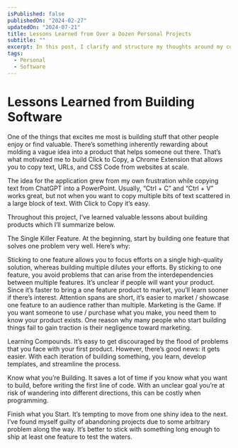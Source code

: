 ```yaml
---
isPublished: false
publishedOn: "2024-02-27"
updatedOn: "2024-07-21"
title: Lessons Learned from Over a Dozen Personal Projects
subtitle: ""
excerpt: In this post, I clarify and structure my thoughts around my core beliefs.
tags:
  - Personal
  - Software
---
```



# Lessons Learned from Building Software

One of the things that excites me most is building stuff that other people enjoy or find valuable. There’s something inherently rewarding about molding a vague idea into a product that helps someone out there. That’s what motivated me to build Click to Copy, a Chrome Extension that allows you to copy text, URLs, and CSS Code from websites at scale.


The idea for the application grew from my own frustration while copying text from ChatGPT into a PowerPoint. Usually, “Ctrl + C” and “Ctrl + V” works great, but not when you want to copy multiple bits of text scattered in a large block of text. With Click to Copy it’s easy.

Throughout this project, I’ve learned valuable lessons about building products which I’ll summarize below.

The Single Killer Feature. At the beginning, start by building one feature that solves one problem very well. Here’s why:

Sticking to one feature allows you to focus efforts on a single high-quality solution, whereas building multiple dilutes your efforts.
By sticking to one feature, you avoid problems that can arise from the interdependencies between multiple features.
It’s unclear if people will want your product. Since it’s faster to bring a one feature product to market, you’ll learn sooner if there’s interest.
Attention spans are short, it’s easier to market / showcase one feature to an audience rather than multiple.
Marketing is the Game. If you want someone to use / purchase what you make, you need them to know your product exists. One reason why many people who start building things fail to gain traction is their negligence toward marketing.

Learning Compounds. It’s easy to get discouraged by the flood of problems that you face with your first product. However, there’s good news: it gets easier. With each iteration of building something, you learn, develop templates, and streamline the process.

Know what you’re Building. It saves a lot of time if you know what you want to build, before writing the first line of code. With an unclear goal you’re at risk of wandering into different directions, this can be costly when programming.

Finish what you Start. It’s tempting to move from one shiny idea to the next. I’ve found myself guilty of abandoning projects due to some arbitrary problem along the way. It’s better to stick with something long enough to ship at least one feature to test the waters.